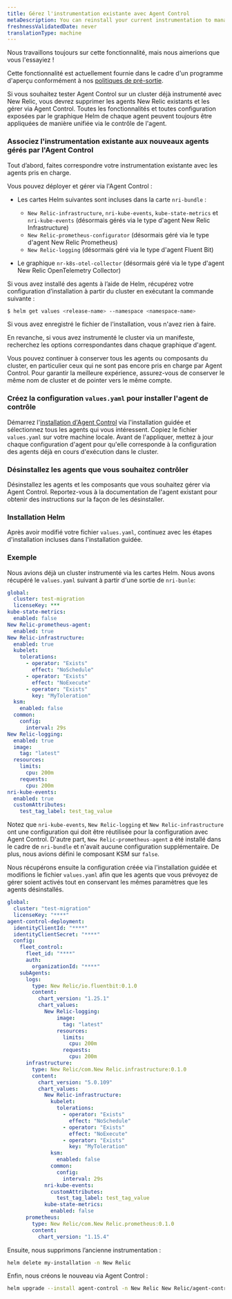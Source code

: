 ```yaml
---
title: Gérez l'instrumentation existante avec Agent Control
metaDescription: You can reinstall your current instrumentation to manage it through Agent Control
freshnessValidatedDate: never
translationType: machine
---
```


<Callout title="Aperçu">
  Nous travaillons toujours sur cette fonctionnalité, mais nous aimerions que vous l&apos;essayiez !

  Cette fonctionnalité est actuellement fournie dans le cadre d&apos;un programme d&apos;aperçu conformément à nos [politiques de pré-sortie](/docs/licenses/license-information/referenced-policies/new-relic-pre-release-policy).
</Callout>

Si vous souhaitez tester Agent Control sur un cluster déjà instrumenté avec New Relic, vous devrez supprimer les agents New Relic existants et les gérer via Agent Control. Toutes les fonctionnalités et toutes configuration exposées par le graphique Helm de chaque agent peuvent toujours être appliquées de manière unifiée via le contrôle de l&apos;agent.

### Associez l&apos;instrumentation existante aux nouveaux agents gérés par l&apos;Agent Control

Tout d’abord, faites correspondre votre instrumentation existante avec les agents pris en charge.

Vous pouvez déployer et gérer via l&apos;Agent Control :

* Les cartes Helm suivantes sont incluses dans la carte `nri-bundle` :

  * `New Relic-infrastructure`, `nri-kube-events`, `kube-state-metrics` et `nri-kube-events` (désormais gérés via le type d&apos;agent New Relic Infrastructure)
  * `New Relic-prometheus-configurator` (désormais géré via le type d&apos;agent New Relic Prometheus)
  * `New Relic-logging` (désormais géré via le type d&apos;agent Fluent Bit)

* Le graphique `nr-k8s-otel-collector` (désormais géré via le type d&apos;agent New Relic OpenTelemetry Collector)

Si vous avez installé des agents à l’aide de Helm, récupérez votre configuration d’installation à partir du cluster en exécutant la commande suivante :

```sh
$ helm get values <release-name> --namespace <namespace-name>
```

Si vous avez enregistré le fichier de l&apos;installation, vous n&apos;avez rien à faire.

En revanche, si vous avez instrumenté le cluster via un manifeste, recherchez les options correspondantes dans chaque graphique d&apos;agent.

<Callout title="CONSEIL">
  Vous pouvez continuer à conserver tous les agents ou composants du cluster, en particulier ceux qui ne sont pas encore pris en charge par Agent Control. Pour garantir la meilleure expérience, assurez-vous de conserver le même nom de cluster et de pointer vers le même compte.
</Callout>

### Créez la configuration `values.yaml` pour installer l&apos;agent de contrôle

Démarrez l&apos;[installation d&apos;Agent Control](/docs/new-relic-control/agent-control/setup/) via l&apos;installation guidée et sélectionnez tous les agents qui vous intéressent. Copiez le fichier `values.yaml` sur votre machine locale. Avant de l&apos;appliquer, mettez à jour chaque configuration d&apos;agent pour qu&apos;elle corresponde à la configuration des agents déjà en cours d&apos;exécution dans le cluster.

### Désinstallez les agents que vous souhaitez contrôler

Désinstallez les agents et les composants que vous souhaitez gérer via Agent Control. Reportez-vous à la documentation de l&apos;agent existant pour obtenir des instructions sur la façon de les désinstaller.

### Installation Helm

Après avoir modifié votre fichier `values.yaml`, continuez avec les étapes d&apos;installation incluses dans l&apos;installation guidée.

### Exemple

Nous avions déjà un cluster instrumenté via les cartes Helm. Nous avons récupéré le `values.yaml` suivant à partir d&apos;une sortie de `nri-bunle`:

```yaml
global:
  cluster: test-migration
  licenseKey: ***
kube-state-metrics:
  enabled: false
New Relic-prometheus-agent:
  enabled: true
New Relic-infrastructure:
  enabled: true
  kubelet:
    tolerations:
      - operator: "Exists"
        effect: "NoSchedule"
      - operator: "Exists"
        effect: "NoExecute"
      - operator: "Exists"
        key: "MyToleration"
  ksm:
    enabled: false
  common:
    config:
      interval: 29s
New Relic-logging:
  enabled: true
  image:
    tag: "latest"
  resources:
    limits:
      cpu: 200m
    requests:
      cpu: 200m
nri-kube-events:
  enabled: true
  customAttributes: 
    test_tag_label: test_tag_value
```

Notez que `nri-kube-events`, `New Relic-logging` et `New Relic-infrastructure` ont une configuration qui doit être réutilisée pour la configuration avec Agent Control. D&apos;autre part, `New Relic-prometheus-agent` a été installé dans le cadre de `nri-bundle` et n&apos;avait aucune configuration supplémentaire. De plus, nous avions défini le composant KSM sur `false`.

Nous récupérons ensuite la configuration créée via l&apos;installation guidée et modifions le fichier `values.yaml` afin que les agents que vous prévoyez de gérer soient activés tout en conservant les mêmes paramètres que les agents désinstallés.

```yaml
global:
  cluster: "test-migration"
  licenseKey: "****"
agent-control-deployment:
  identityClientId: "****"
  identityClientSecret: "****"
  config:
    fleet_control:
      fleet_id: "****"
      auth:
        organizationId: "****"
    subAgents:
      logs:
        type: New Relic/io.fluentbit:0.1.0
        content:
          chart_version: "1.25.1"
          chart_values:
            New Relic-logging:
                image:
                  tag: "latest"
                resources:
                  limits:
                    cpu: 200m
                  requests:
                    cpu: 200m
      infrastructure:
        type: New Relic/com.New Relic.infrastructure:0.1.0
        content:
          chart_version: "5.0.109"
          chart_values:
            New Relic-infrastructure:
              kubelet:
                tolerations:
                  - operator: "Exists"
                    effect: "NoSchedule"
                  - operator: "Exists"
                    effect: "NoExecute"
                  - operator: "Exists"
                    key: "MyToleration"
              ksm:
                enabled: false
              common:
                config:
                  interval: 29s
            nri-kube-events:
              customAttributes: 
                test_tag_label: test_tag_value
            kube-state-metrics:
              enabled: false
      prometheus:
        type: New Relic/com.New Relic.prometheus:0.1.0
        content:
          chart_version: "1.15.4"
```

Ensuite, nous supprimons l’ancienne instrumentation :

```sh
helm delete my-installation -n New Relic
```

Enfin, nous créons le nouveau via Agent Control :

```sh
helm upgrade --install agent-control -n New Relic New Relic/agent-control --create-namespace --values my_migrated_values.yaml
```